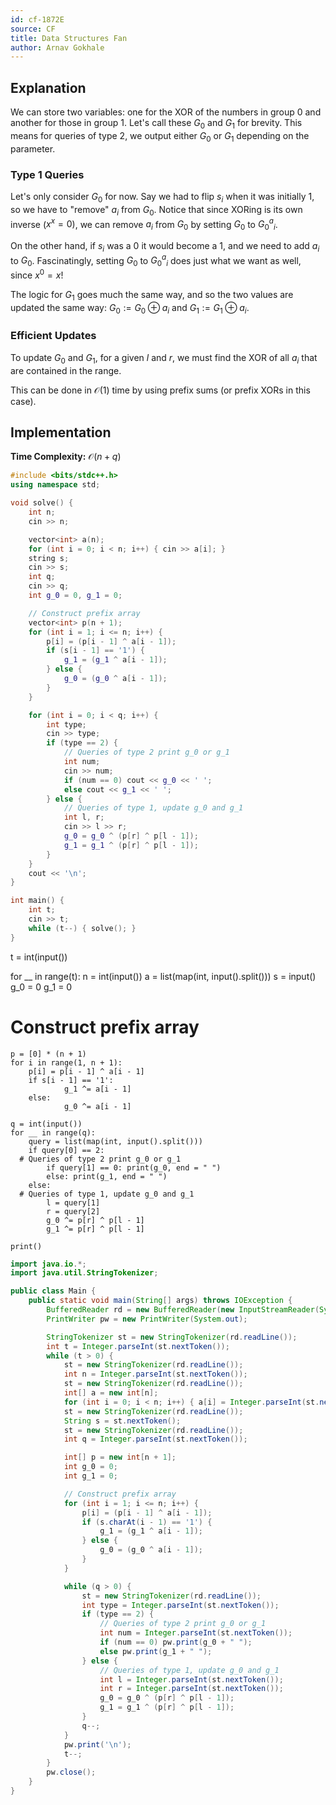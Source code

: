 ```yaml
---
id: cf-1872E
source: CF
title: Data Structures Fan
author: Arnav Gokhale
---
```


## Explanation

We can store two variables: one for the XOR of the numbers in group 0 and another for those in group 1.
Let's call these $G_0$ and $G_1$ for brevity.
This means for queries of type 2, we output either $G_0$ or $G_1$ depending on the parameter.

### Type 1 Queries

Let's only consider $G_0$ for now.
Say we had to flip $s_i$ when it was initially $1$, so we have to "remove" $a_i$ from $G_0$.
Notice that since XORing is its own inverse ($x ^ x = 0$), we can remove $a_i$ from $G_0$ by setting $G_0$ to $G_0 ^ a_i$.

On the other hand, if $s_i$ was a $0$ it would become a $1$, and we need to add $a_i$ to $G_0$.
Fascinatingly, setting $G_0$ to $G_0 ^ a_i$ does just what we want as well, since $x ^ 0 = x$!

The logic for $G_1$ goes much the same way, and so
the two values are updated the same way: $G_0 := G_0 \oplus a_i$ and $G_1 := G_1 \oplus a_i$.

### Efficient Updates

To update $G_0$ and $G_1$, for a given $l$ and $r$, we must find the XOR of all $a_i$ that are contained in the range.

This can be done in $\mathcal{O}(1)$ time by using prefix sums (or prefix XORs in this case).

## Implementation

**Time Complexity:** $\mathcal{O}(n + q)$

<LanguageSection>

<CPPSection>

```cpp
#include <bits/stdc++.h>
using namespace std;

void solve() {
	int n;
	cin >> n;

	vector<int> a(n);
	for (int i = 0; i < n; i++) { cin >> a[i]; }
	string s;
	cin >> s;
	int q;
	cin >> q;
	int g_0 = 0, g_1 = 0;

	// Construct prefix array
	vector<int> p(n + 1);
	for (int i = 1; i <= n; i++) {
		p[i] = (p[i - 1] ^ a[i - 1]);
		if (s[i - 1] == '1') {
			g_1 = (g_1 ^ a[i - 1]);
		} else {
			g_0 = (g_0 ^ a[i - 1]);
		}
	}

	for (int i = 0; i < q; i++) {
		int type;
		cin >> type;
		if (type == 2) {
			// Queries of type 2 print g_0 or g_1
			int num;
			cin >> num;
			if (num == 0) cout << g_0 << ' ';
			else cout << g_1 << ' ';
		} else {
			// Queries of type 1, update g_0 and g_1
			int l, r;
			cin >> l >> r;
			g_0 = g_0 ^ (p[r] ^ p[l - 1]);
			g_1 = g_1 ^ (p[r] ^ p[l - 1]);
		}
	}
	cout << '\n';
}

int main() {
	int t;
	cin >> t;
	while (t--) { solve(); }
}
```
</CPPSection>

<PySection>

t = int(input())

for __ in range(t):
	n = int(input())
	a = list(map(int, input().split()))
	s = input()
	g_0 = 0
	g_1 = 0

  # Construct prefix array
	p = [0] * (n + 1)
	for i in range(1, n + 1):
		p[i] = p[i - 1] ^ a[i - 1]
		if s[i - 1] == '1':
				g_1 ^= a[i - 1]
		else:
				g_0 ^= a[i - 1]

	q = int(input())
	for __ in range(q):
		query = list(map(int, input().split()))
		if query[0] == 2:
      # Queries of type 2 print g_0 or g_1
			if query[1] == 0: print(g_0, end = " ")
			else: print(g_1, end = " ")
		else:
      # Queries of type 1, update g_0 and g_1
			l = query[1]
			r = query[2]
			g_0 ^= p[r] ^ p[l - 1]
			g_1 ^= p[r] ^ p[l - 1]

	print()

</PySection>

<JavaSection>

```java
import java.io.*;
import java.util.StringTokenizer;

public class Main {
	public static void main(String[] args) throws IOException {
		BufferedReader rd = new BufferedReader(new InputStreamReader(System.in));
		PrintWriter pw = new PrintWriter(System.out);

		StringTokenizer st = new StringTokenizer(rd.readLine());
		int t = Integer.parseInt(st.nextToken());
		while (t > 0) {
			st = new StringTokenizer(rd.readLine());
			int n = Integer.parseInt(st.nextToken());
			st = new StringTokenizer(rd.readLine());
			int[] a = new int[n];
			for (int i = 0; i < n; i++) { a[i] = Integer.parseInt(st.nextToken()); }
			st = new StringTokenizer(rd.readLine());
			String s = st.nextToken();
			st = new StringTokenizer(rd.readLine());
			int q = Integer.parseInt(st.nextToken());

			int[] p = new int[n + 1];
			int g_0 = 0;
			int g_1 = 0;

			// Construct prefix array
			for (int i = 1; i <= n; i++) {
				p[i] = (p[i - 1] ^ a[i - 1]);
				if (s.charAt(i - 1) == '1') {
					g_1 = (g_1 ^ a[i - 1]);
				} else {
					g_0 = (g_0 ^ a[i - 1]);
				}
			}

			while (q > 0) {
				st = new StringTokenizer(rd.readLine());
				int type = Integer.parseInt(st.nextToken());
				if (type == 2) {
					// Queries of type 2 print g_0 or g_1
					int num = Integer.parseInt(st.nextToken());
					if (num == 0) pw.print(g_0 + " ");
					else pw.print(g_1 + " ");
				} else {
					// Queries of type 1, update g_0 and g_1
					int l = Integer.parseInt(st.nextToken());
					int r = Integer.parseInt(st.nextToken());
					g_0 = g_0 ^ (p[r] ^ p[l - 1]);
					g_1 = g_1 ^ (p[r] ^ p[l - 1]);
				}
				q--;
			}
			pw.print('\n');
			t--;
		}
		pw.close();
	}
}
```

</JavaSection>

</LanguageSection>
